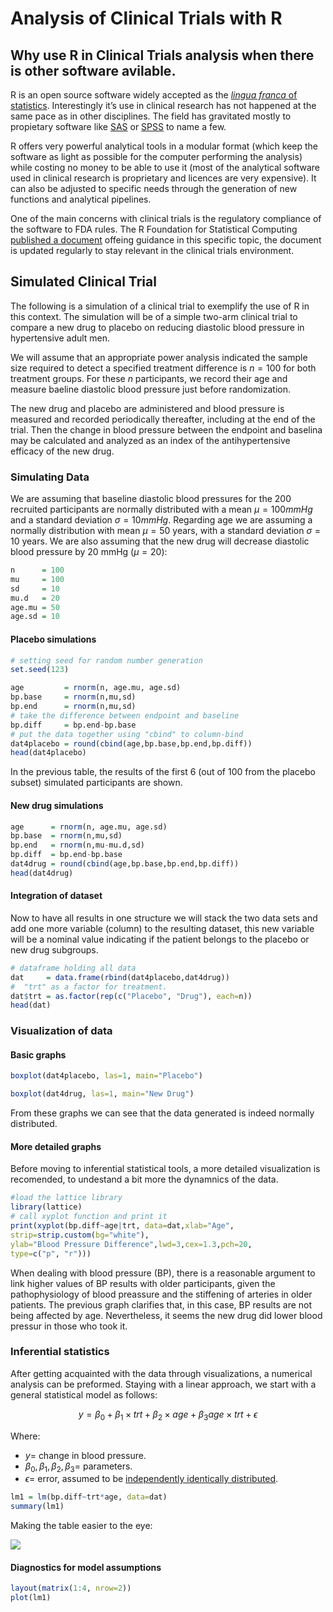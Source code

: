 # Analysis of Clinical Trials with R {#clinicalTrials}

## Why use R in Clinical Trials analysis when there is other software avilable.

R is an open source software widely accepted as the  [*lingua franca* of statistics](http://blog.revolutionanalytics.com/r-is-hot/). Interestingly it's use in clinical research has not happened at the same pace as in other disciplines. The field has gravitated mostly to propietary software like [SAS](https://www.sas.com/en_us/software/stat.html) or [SPSS](https://www.ibm.com/analytics/spss-statistics-software) to name a few.

R offers very powerful analytical tools in a modular format (which keep the software as light as possible for the computer performing the analysis) while costing no money to be able to use it (most of the analytical software used in clinical research is proprietary and licences are very expensive). It can also be adjusted to specific needs through the generation of new functions and analytical pipelines.

One of the main concerns with clinical trials is the regulatory compliance of the software to FDA rules. The R Foundation for Statistical Computing [published a document](https://www.r-project.org/doc/R-FDA.pdf) offeing guidance in this specific topic, the document is updated regularly to stay relevant in the clinical trials environment.

## Simulated Clinical Trial

The following is a simulation of a clinical trial to exemplify the use of R in this context. The simulation will be of a simple two-arm clinical trial to compare a new drug to placebo on reducing diastolic blood pressure in hypertensive adult men.

We will assume that an appropriate power analysis indicated the sample size required to detect a specified treatment difference is $n=100$ for both treatment groups. For these $n$ participants, we record their age and measure baeline diastolic blood pressure just before randomization.

The new drug and placebo are administered and blood pressure is measured and recorded periodically thereafter, including at the end of the trial. Then the change in blood pressure between the endpoint and baselina may be calculated and analyzed as an index of the antihypertensive efficacy of the new drug.

### Simulating Data

We are assuming that baseline diastolic blood pressures for the 200 recruited participants are normally distributed with a mean $\mu = 100mmHg$ and a standard deviation $\sigma = 10mmHg$. Regarding age we are assuming a normally distribution with mean $\mu = 50$ years, with a standard deviation $\sigma = 10$ years. We are also assuming that the new drug will decrease diastolic blood pressure by 20 mmHg ($\mu = 20$):
```r
n      = 100
mu     = 100
sd     = 10
mu.d   = 20
age.mu = 50
age.sd = 10
```

#### Placebo simulations
```r
# setting seed for random number generation
set.seed(123)

age         = rnorm(n, age.mu, age.sd)
bp.base     = rnorm(n,mu,sd)
bp.end      = rnorm(n,mu,sd)
# take the difference between endpoint and baseline
bp.diff     = bp.end-bp.base
# put the data together using "cbind" to column-bind
dat4placebo = round(cbind(age,bp.base,bp.end,bp.diff))
head(dat4placebo)
```
In the previous table, the results of the first 6 (out of 100 from the placebo subset) simulated participants are shown.

#### New drug simulations
```r
age      = rnorm(n, age.mu, age.sd)
bp.base  = rnorm(n,mu,sd)
bp.end   = rnorm(n,mu-mu.d,sd)
bp.diff  = bp.end-bp.base
dat4drug = round(cbind(age,bp.base,bp.end,bp.diff))
head(dat4drug)
```

#### Integration of dataset
Now to have all results in one structure we will stack the two data sets and add one more variable (column) to the resulting dataset, this new variable will be a nominal value indicating if the patient belongs to the placebo or new drug subgroups.
```r
# dataframe holding all data
dat     = data.frame(rbind(dat4placebo,dat4drug))
#  "trt" as a factor for treatment.
dat$trt = as.factor(rep(c("Placebo", "Drug"), each=n))
head(dat)
```

### Visualization of data
#### Basic graphs
```r
boxplot(dat4placebo, las=1, main="Placebo")
```

```r
boxplot(dat4drug, las=1, main="New Drug")
```


From these graphs we can see that the data generated is indeed normally distributed.

#### More detailed graphs

Before moving to inferential statistical tools, a more detailed visualization is recomended, to undestand a bit more the dynamnics of the data.

```r
#load the lattice library
library(lattice)
# call xyplot function and print it
print(xyplot(bp.diff~age|trt, data=dat,xlab="Age", 
strip=strip.custom(bg="white"), 
ylab="Blood Pressure Difference",lwd=3,cex=1.3,pch=20,
type=c("p", "r")))

```

When dealing with blood pressure (BP), there is a reasonable argument to link higher values of BP results with older participants, given the pathophysiology of blood preassure and the stiffening of arteries in older patients. The previous graph clarifies that, in this case, BP results are not being affected by age. Nevertheless, it seems the new drug did lower blood pressur in those who took it.

### Inferential statistics

After getting acquainted with the data through visualizations, a numerical analysis can be preformed. Staying with a linear approach, we start with a general statistical model as follows:

$$y=\beta_0 + \beta_1 \times trt + \beta_2 \times age + \beta_3age \times trt + \epsilon$$

Where:

 - $y=$ change in blood pressure.
 - $\beta_0, \beta_1, \beta_2, \beta_3=$ parameters.
 - $\epsilon =$ error, assumed to be [independently identically distributed](https://en.wikipedia.org/wiki/Independent_and_identically_distributed_random_variables).
```r
lm1 = lm(bp.diff~trt*age, data=dat)
summary(lm1)
```
 
 
 Making the table easier to the eye:

![](tableANOVA.png)

#### Diagnostics for model assumptions
```r
layout(matrix(1:4, nrow=2))
plot(lm1)
```

